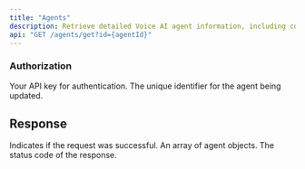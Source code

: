 ```yaml
---
title: "Agents"
description: Retrieve detailed Voice AI agent information, including configuration, status, and tasks, using Bolna APIs.
api: "GET /agents/get?id={agentId}"
---
```

####


### Authorization


<ParamField header="authorization" type="string" required>
 Your API key for authentication.
</ParamField>

<ParamField body="agentId" type="string" required="true">
  The unique identifier for the agent being updated.
</ParamField>

## Response

<ResponseField name="success" type="boolean">
  Indicates if the request was successful.
</ResponseField>
<ResponseField name="data" type="array">
  An array of agent objects.
</ResponseField>
<ResponseField name="status" type="number">
  The status code of the response.
</ResponseField>


